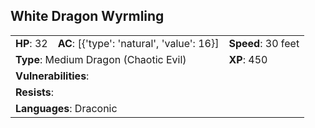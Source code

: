 ## White Dragon Wyrmling {#monster-white-dragon-wyrmling}

```{=html}
<table class="table table-striped">
    <tbody>
        <tr>                    
            <td><b>HP</b>: 32</td>
            <td><b>AC</b>: [{'type': 'natural', 'value': 16}]</td>
            <td><b>Speed</b>: 30 feet</td>
        </tr>
        <tr>
            <td colspan="2"><b>Type</b>: Medium Dragon (Chaotic Evil)</td>
            <td><b>XP</b>: 450</td>
        </tr>
        <tr>
            <td colspan="3"><b>Vulnerabilities</b>: </td>
        </tr>
        <tr>
            <td colspan="3"><b>Resists</b>: </td>
        </tr>
        <tr>
            <td colspan="3"><b>Languages</b>: Draconic</td>
        </tr>
    </tbody>
</table>
```